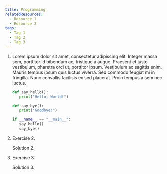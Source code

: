 ```yaml
---
title: Programming
relatedResources:
  - Resource 1
  - Resource 2
tags:
  - Tag 1
  - Tag 2
  - Tag 3
---
```


1. Lorem ipsum dolor sit amet, consectetur adipiscing elit. Integer massa sem, porttitor id bibendum ac, tristique a augue. Praesent et justo vestibulum, pharetra orci ut, porttitor ipsum. Vestibulum ac sagittis enim. Mauris tempus ipsum quis luctus viverra. Sed commodo feugiat mi in fringilla. Nunc convallis facilisis ex sed placerat. Proin tempus a sem nec luctus.

   <Solution>

   ```python hl=2,5 nu fp=src/main.py
   def say_hello():
      print("Hello, World!")

   def say_bye():
      print("Goodbye!")

   if __name__ == "__main__":
      say_hello()
      say_bye()
   ```

   </Solution>

2. Exercise 2.

   <Solution>Solution 2.</Solution>

3. Exercise 3.

   <Solution>Solution 3.</Solution>
